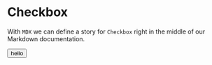 
<Meta title="Layout/Frame" />

# Checkbox

With `MDX` we can define a story for `Checkbox` right in the middle of our
Markdown documentation.

<Canvas>
  <button>hello</button>
</Canvas>
